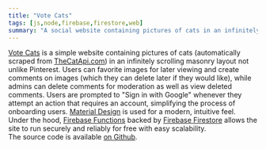 ```yaml
---
title: "Vote Cats"
tags: [js,node,firebase,firestore,web]
summary: "A social website containing pictures of cats in an infinitely scrolling masonry layout not unlike Pinterest"
---
```


[Vote Cats](https://votecats.tk/) is a simple website containing pictures of cats (automatically scraped from [TheCatApi.com](https://thecatapi.com)) in an infinitely scrolling masonry layout not unlike Pinterest. Users can favorite images for later viewing and create comments on images (which they can delete later if they would like), while admins can delete comments for moderation as well as view deleted comments. Users are prompted to "Sign in with Google" whenever they attempt an action that requires an account, simplifying the process of onboarding users. [Material Design](https://material.io/) is used for a modern, intuitive feel.  
Under the hood, [Firebase Functions](https://firebase.google.com/products/functions) backed by [Firebase Firestore](https://firebase.google.com/products/firestore/) allows the site to run securely and reliably for free with easy scalability.  
The source code is available [on Github](https://github.com/pmaxhogan/vote-cats-server).
